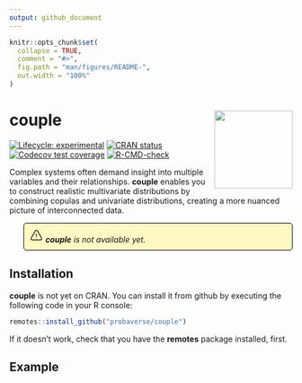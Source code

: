 ```yaml
---
output: github_document
---
```


<!-- README.md is generated from README.Rmd. Please edit that file -->

```r
knitr::opts_chunk$set(
  collapse = TRUE,
  comment = "#>",
  fig.path = "man/figures/README-",
  out.width = "100%"
)
```

<style>
p.comment {
background-color: #FEF8C3;
padding: 10px;
border: 1px solid black;
margin-left: 25px;
border-radius: 5px;
font-style: italic;
}
</style>

# couple <img src="man/figures/logo.png" align="right" height="139" />

<!-- badges: start -->
[![Lifecycle: experimental](https://img.shields.io/badge/lifecycle-experimental-orange.svg)](https://lifecycle.r-lib.org/articles/stages.html#experimental)
[![CRAN status](https://www.r-pkg.org/badges/version/copulary)](https://CRAN.R-project.org/package=copulary)
[![Codecov test coverage](https://codecov.io/gh/probaverse/couple/branch/main/graph/badge.svg)](https://app.codecov.io/gh/probaverse/couple?branch=main)
[![R-CMD-check](https://github.com/probaverse/couple/actions/workflows/R-CMD-check.yaml/badge.svg)](https://github.com/probaverse/couple/actions/workflows/R-CMD-check.yaml)
<!-- badges: end -->

Complex systems often demand insight into multiple variables and their relationships. **couple** enables you to construct realistic multivariate distributions by combining copulas and univariate distributions, creating a more nuanced picture of interconnected data.

<p class="comment">
	<svg height="24" xmlns="http://www.w3.org/2000/svg" viewBox="0 0 24 24">
		<path fill="none" stroke="currentColor" stroke-linecap="round" stroke-linejoin="round" stroke-width="1.5" d="M12 9v3.75m-9.303 3.376c-.866 1.5.217 3.374 1.948 3.374h14.71c1.73 0 2.813-1.874 1.948-3.374L13.949 3.378c-.866-1.5-3.032-1.5-3.898 0zM12 15.75h.007v.008H12z"/>
	</svg>
	**couple** is not available yet.
</p>

## Installation

**couple** is not yet on CRAN. You can install it from github by executing the following code in your R console:

``` r
remotes::install_github("probaverse/couple")
```

If it doesn't work, check that you have the **remotes** package installed, first. 

## Example

